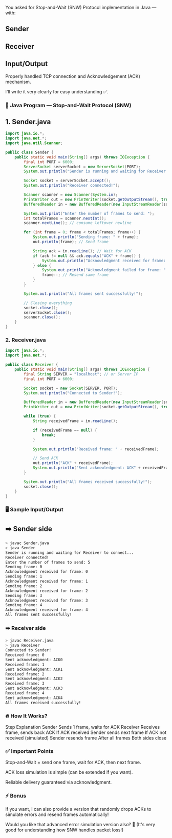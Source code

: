 You asked for Stop-and-Wait (SNW) Protocol implementation in Java — with:

## Sender

## Receiver

## Input/Output

Properly handled TCP connection and Acknowledgement (ACK) mechanism.

I'll write it very clearly for easy understanding ✅.

### 📜 Java Program — Stop-and-Wait Protocol (SNW)
## 1. Sender.java
```java
import java.io.*;
import java.net.*;
import java.util.Scanner;

public class Sender {
    public static void main(String[] args) throws IOException {
        final int PORT = 6000;
        ServerSocket serverSocket = new ServerSocket(PORT);
        System.out.println("Sender is running and waiting for Receiver to connect...");

        Socket socket = serverSocket.accept();
        System.out.println("Receiver connected!");

        Scanner scanner = new Scanner(System.in);
        PrintWriter out = new PrintWriter(socket.getOutputStream(), true);
        BufferedReader in = new BufferedReader(new InputStreamReader(socket.getInputStream()));

        System.out.print("Enter the number of frames to send: ");
        int totalFrames = scanner.nextInt();
        scanner.nextLine(); // consume leftover newline

        for (int frame = 0; frame < totalFrames; frame++) {
            System.out.println("Sending frame: " + frame);
            out.println(frame); // Send frame

            String ack = in.readLine(); // Wait for ACK
            if (ack != null && ack.equals("ACK" + frame)) {
                System.out.println("Acknowledgment received for frame: " + frame);
            } else {
                System.out.println("Acknowledgment failed for frame: " + frame);
                frame--; // Resend same frame
            }
        }

        System.out.println("All frames sent successfully!");

        // Closing everything
        socket.close();
        serverSocket.close();
        scanner.close();
    }
}
```
### 2. Receiver.java
```java
import java.io.*;
import java.net.*;

public class Receiver {
    public static void main(String[] args) throws IOException {
        final String SERVER = "localhost"; // or Server IP
        final int PORT = 6000;

        Socket socket = new Socket(SERVER, PORT);
        System.out.println("Connected to Sender!");

        BufferedReader in = new BufferedReader(new InputStreamReader(socket.getInputStream()));
        PrintWriter out = new PrintWriter(socket.getOutputStream(), true);

        while (true) {
            String receivedFrame = in.readLine();

            if (receivedFrame == null) {
                break;
            }

            System.out.println("Received frame: " + receivedFrame);

            // Send ACK
            out.println("ACK" + receivedFrame);
            System.out.println("Sent acknowledgment: ACK" + receivedFrame);
        }

        System.out.println("All frames received successfully!");
        socket.close();
    }
}
```
### 🖥️ Sample Input/Output
## ➡️ Sender side
```bash
> javac Sender.java
> java Sender
Sender is running and waiting for Receiver to connect...
Receiver connected!
Enter the number of frames to send: 5
Sending frame: 0
Acknowledgment received for frame: 0
Sending frame: 1
Acknowledgment received for frame: 1
Sending frame: 2
Acknowledgment received for frame: 2
Sending frame: 3
Acknowledgment received for frame: 3
Sending frame: 4
Acknowledgment received for frame: 4
All frames sent successfully!
```
### ➡️ Receiver side
```bash
> javac Receiver.java
> java Receiver
Connected to Sender!
Received frame: 0
Sent acknowledgment: ACK0
Received frame: 1
Sent acknowledgment: ACK1
Received frame: 2
Sent acknowledgment: ACK2
Received frame: 3
Sent acknowledgment: ACK3
Received frame: 4
Sent acknowledgment: ACK4
All frames received successfully!
```
### 🔥 How It Works?

Step	Explanation
Sender	Sends 1 frame, waits for ACK
Receiver	Receives frame, sends back ACK
If ACK received	Sender sends next frame
If ACK not received (simulated)	Sender resends frame
After all frames	Both sides close
### ✅ Important Points
Stop-and-Wait = send one frame, wait for ACK, then next frame.

ACK loss simulation is simple (can be extended if you want).

Reliable delivery guaranteed via acknowledgment.

### ⚡ Bonus
If you want, I can also provide a version that randomly drops ACKs to simulate errors and resend frames automatically!

Would you like that advanced error simulation version also? 🚀
(It's very good for understanding how SNW handles packet loss!)
